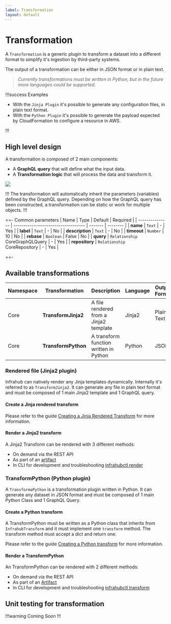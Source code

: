 ```yaml
---
label: Transformation
layout: default
---
```


# Transformation

A `Transformation` is a generic plugin to transform a dataset into a different format to simplify it's ingestion by third-party systems.

The output of a transformation can be either in JSON format or in plain text.
>*Currently transformations must be written in Python, but in the future more languages could be supported.*

!!!success Examples

- With the `Jinja Plugin` it's possible to generate any configuration files, in plain text format.
- With the `Python Plugin` it's possible to generate the payload expected by CloudFormation to configure a resource in AWS.

!!!

## High level design

A transformation is composed of 2 main components:

- A **GraphQL query** that will define what the input data.
- A **Transformation logic** that will process the data and transform it.

![](../media/transformation.excalidraw.svg)

!!!
The transformation will automatically inherit the parameters (variables) defined by the GraphQL query. Depending on how the GraphQL query has been constructed, a transformation can be static or work for multiple objects.
!!!

==- Common parameters
| Name            | Type                                | Default | Required |
| --------------- | ----------------------------------- | ------- | -------- |
| **name**        | `Text`                              | -       | Yes      |
| **label**       | `Text`                              | -       | No       |
| **description** | `Text`                              | -       | No       |
| **timeout**     | `Number`                            | 10      | No       |
| **rebase**      | `Boolean`                           | False   | No       |
| **query**       | `Relationship`<br /> CoreGraphQLQuery | -       | Yes      |
| **repository**  | `Relationship`<br /> CoreRepository   | -       | Yes      |

==-

## Available transformations

| Namespace | Transformation      | Description                            | Language | Output Format |
| --------- | ------------------- | -------------------------------------- | -------- | ------------- |
| Core      | **TransformJinja2** | A file rendered from a Jinja2 template | Jinja2   | Plain Text    |
| Core      | **TransformPython** | A transform function written in Python | Python   | JSON          |

### Rendered file (Jinja2 plugin)

Infrahub can natively render any Jinja templates dynamically. Internally it's referred to as `TransformJinja2`. It can generate any file in plain text format and must be composed of 1 main Jinja2 template and 1 GraphQL query.

#### Create a Jinja rendered transform

Please refer to the guide [Creating a Jinja Rendered Transform](/guides/jinja2-transform) for more information.

#### Render a Jinja2 transform

A Jinja2 Transform can be rendered with 3 different methods:

- On demand via the REST API
- As part of an [artifact](./artifact.mdx)
- In CLI for development and troubleshooting [infrahubctl render](/infrahubctl/infrahubctl-render)

### TransformPython (Python plugin)

A `TransformaPython` is a transformation plugin written in Python. It can generate any dataset in JSON format and must be composed of 1 main Python Class and 1 GraphQL Query.

#### Create a Python transform

A TransformPython must be written as a Python class that inherits from `InfrahubTransform` and it must implement one `transform` method. The transform method must accept a dict and return one.

Please refer to the guide [Creating a Python transform](/guides/python-transform) for more information.

#### Render a TransformPython

An TransformPython can be rendered with 2 different methods:

- On demand via the REST API
- As part of an [Artifact](./artifact.mdx)
- In CLI for development and troubleshooting [infrahubctl transform](/infrahubctl/infrahubctl-transform)

## Unit testing for transformation

!!!warning
Coming Soon
!!!
